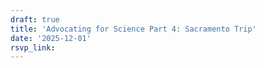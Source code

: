 ```yaml
---
draft: true 
title: 'Advocating for Science Part 4: Sacramento Trip'
date: '2025-12-01'
rsvp_link: 
---
```






